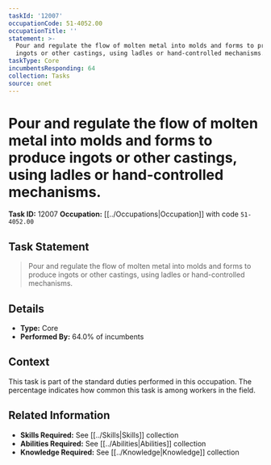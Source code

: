 ```yaml
---
taskId: '12007'
occupationCode: 51-4052.00
occupationTitle: ''
statement: >-
  Pour and regulate the flow of molten metal into molds and forms to produce
  ingots or other castings, using ladles or hand-controlled mechanisms.
taskType: Core
incumbentsResponding: 64
collection: Tasks
source: onet
---
```

# Pour and regulate the flow of molten metal into molds and forms to produce ingots or other castings, using ladles or hand-controlled mechanisms.

**Task ID:** 12007
**Occupation:** [[../Occupations|Occupation]] with code `51-4052.00`

## Task Statement

> Pour and regulate the flow of molten metal into molds and forms to produce ingots or other castings, using ladles or hand-controlled mechanisms.

## Details

- **Type:** Core
- **Performed By:** 64.0% of incumbents

## Context

This task is part of the standard duties performed in this occupation. The percentage indicates how common this task is among workers in the field.

## Related Information

- **Skills Required:** See [[../Skills|Skills]] collection
- **Abilities Required:** See [[../Abilities|Abilities]] collection
- **Knowledge Required:** See [[../Knowledge|Knowledge]] collection
